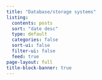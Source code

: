```yaml
---
title: "Database/storage systems"
listing:
  contents: posts
  sort: "date desc"
  type: default
  categories: false
  sort-ui: false
  filter-ui: false
  feed: true
page-layout: full
title-block-banner: true 
---
```



